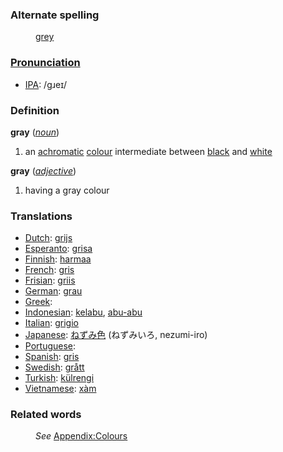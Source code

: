===Alternate spelling===
:[[grey]]
===[[Pronunciation]]===
*[[w:IPA|IPA]]: /gɹeɪ/
===Definition===
;'''gray''' (''[[noun]]'')
#an [[achromatic]] [[color|colour]] intermediate between [[black]] and [[white]]
;'''gray''' (''[[adjective]]'')
#having a gray colour
===Translations===

* [[Dutch]]: [[grijs]]
* [[Esperanto]]: [[grisa]]
* [[Finnish]]: [[harmaa]]
* [[French]]: [[gris]]
* [[Frisian]]: [[griis]]
* [[German]]: [[grau]]
* [[Greek]]: [[]]
* [[Indonesian]]: [[kelabu]], [[abu-abu]]
* [[Italian]]: [[grigio]]
* [[Japanese]]: [[ねずみ色]] (ねずみいろ, nezumi-iro)
* [[Portuguese]]: [[]]
* [[Spanish]]: [[gris]]
* [[Swedish]]: [[grått]]
* [[Turkish]]: [[külrengi]]
* [[Vietnamese]]: [[xàm]]

===Related words===
:''See'' [[Wiktionary_Appendix:Colours|Appendix:Colours]]